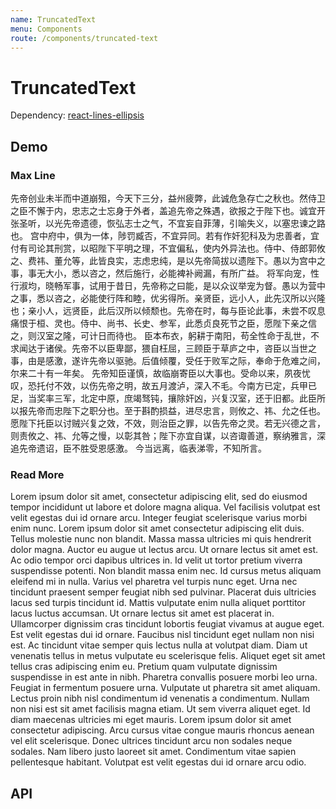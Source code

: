 ```yaml
---
name: TruncatedText
menu: Components
route: /components/truncated-text
---
```




# TruncatedText

Dependency: [react-lines-ellipsis](https://github.com/xiaody/react-lines-ellipsis)

## Demo

### Max Line

<Playground>
  <TruncatedText maxLine={2}>
    先帝创业未半而中道崩殂，今天下三分，益州疲弊，此诚危急存亡之秋也。然侍卫之臣不懈于内，忠志之士忘身于外者，盖追先帝之殊遇，欲报之于陛下也。诚宜开张圣听，以光先帝遗德，恢弘志士之气，不宜妄自菲薄，引喻失义，以塞忠谏之路也。
    宫中府中，俱为一体，陟罚臧否，不宜异同。若有作奸犯科及为忠善者，宜付有司论其刑赏，以昭陛下平明之理，不宜偏私，使内外异法也。侍中、侍郎郭攸之、费祎、董允等，此皆良实，志虑忠纯，是以先帝简拔以遗陛下。愚以为宫中之事，事无大小，悉以咨之，然后施行，必能裨补阙漏，有所广益。
    将军向宠，性行淑均，晓畅军事，试用于昔日，先帝称之曰能，是以众议举宠为督。愚以为营中之事，悉以咨之，必能使行阵和睦，优劣得所。亲贤臣，远小人，此先汉所以兴隆也；亲小人，远贤臣，此后汉所以倾颓也。先帝在时，每与臣论此事，未尝不叹息痛恨于桓、灵也。侍中、尚书、长史、参军，此悉贞良死节之臣，愿陛下亲之信之，则汉室之隆，可计日而待也。
    臣本布衣，躬耕于南阳，苟全性命于乱世，不求闻达于诸侯。先帝不以臣卑鄙，猥自枉屈，三顾臣于草庐之中，咨臣以当世之事，由是感激，遂许先帝以驱驰。后值倾覆，受任于败军之际，奉命于危难之间，尔来二十有一年矣。
    先帝知臣谨慎，故临崩寄臣以大事也。受命以来，夙夜忧叹，恐托付不效，以伤先帝之明，故五月渡泸，深入不毛。今南方已定，兵甲已足，当奖率三军，北定中原，庶竭驽钝，攘除奸凶，兴复汉室，还于旧都。此臣所以报先帝而忠陛下之职分也。至于斟酌损益，进尽忠言，则攸之、祎、允之任也。
    愿陛下托臣以讨贼兴复之效，不效，则治臣之罪，以告先帝之灵。若无兴德之言，则责攸之、祎、允等之慢，以彰其咎；陛下亦宜自谋，以咨诹善道，察纳雅言，深追先帝遗诏，臣不胜受恩感激。
    今当远离，临表涕零，不知所言。
  </TruncatedText>
</Playground>

### Read More

<Playground>
  <TruncatedText maxLine={2} readMoreIndicator="... READ MORE">
    Lorem ipsum dolor sit amet, consectetur adipiscing elit, sed do eiusmod
    tempor incididunt ut labore et dolore magna aliqua. Vel facilisis volutpat
    est velit egestas dui id ornare arcu. Integer feugiat scelerisque varius
    morbi enim nunc. Lorem ipsum dolor sit amet consectetur adipiscing elit
    duis. Tellus molestie nunc non blandit. Massa massa ultricies mi quis
    hendrerit dolor magna. Auctor eu augue ut lectus arcu. Ut ornare lectus sit
    amet est. Ac odio tempor orci dapibus ultrices in. Id velit ut tortor
    pretium viverra suspendisse potenti. Non blandit massa enim nec. Id cursus
    metus aliquam eleifend mi in nulla. Varius vel pharetra vel turpis nunc
    eget. Urna nec tincidunt praesent semper feugiat nibh sed pulvinar. Placerat
    duis ultricies lacus sed turpis tincidunt id. Mattis vulputate enim nulla
    aliquet porttitor lacus luctus accumsan. Ut ornare lectus sit amet est
    placerat in. Ullamcorper dignissim cras tincidunt lobortis feugiat vivamus
    at augue eget. Est velit egestas dui id ornare. Faucibus nisl tincidunt eget
    nullam non nisi est. Ac tincidunt vitae semper quis lectus nulla at volutpat
    diam. Diam ut venenatis tellus in metus vulputate eu scelerisque felis.
    Aliquet eget sit amet tellus cras adipiscing enim eu. Pretium quam vulputate
    dignissim suspendisse in est ante in nibh. Pharetra convallis posuere morbi
    leo urna. Feugiat in fermentum posuere urna. Vulputate ut pharetra sit amet
    aliquam. Lectus proin nibh nisl condimentum id venenatis a condimentum.
    Nullam non nisi est sit amet facilisis magna etiam. Ut sem viverra aliquet
    eget. Id diam maecenas ultricies mi eget mauris. Lorem ipsum dolor sit amet
    consectetur adipiscing. Arcu cursus vitae congue mauris rhoncus aenean vel
    elit scelerisque. Donec ultrices tincidunt arcu non sodales neque sodales.
    Nam libero justo laoreet sit amet. Condimentum vitae sapien pellentesque
    habitant. Volutpat est velit egestas dui id ornare arcu odio.
  </TruncatedText>
</Playground>

## API

<Props of={TruncatedText} />
